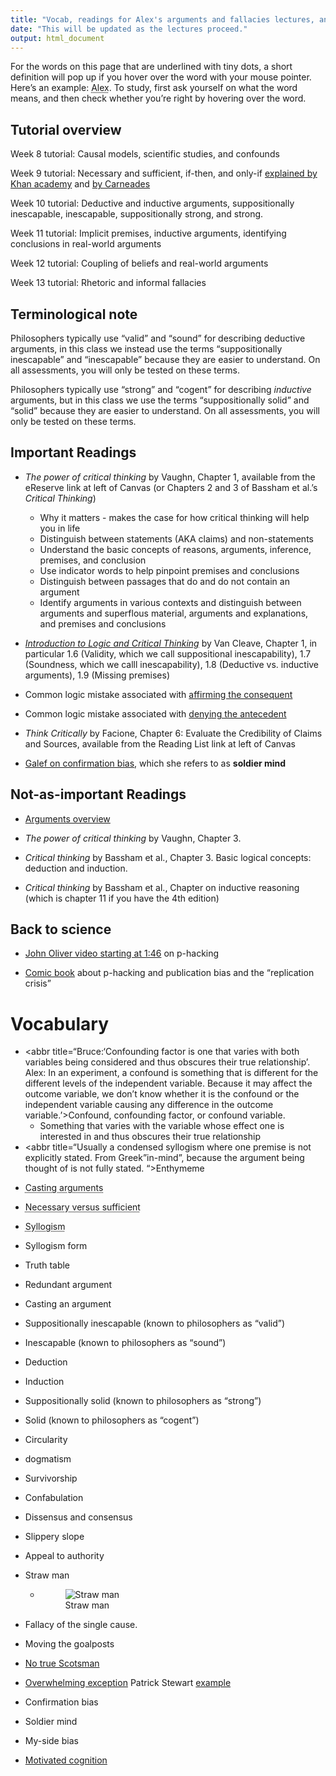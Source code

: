 ```yaml
---
title: "Vocab, readings for Alex's arguments and fallacies lectures, and associated tutorials"
date: "This will be updated as the lectures proceed."
output: html_document
---
```


For the words on this page that are underlined with tiny dots, a short definition will pop up if you hover over the word with your mouse pointer. Here's an example:  <abbr title="Alex is a middle-aged man who is lecturing from weeks 7 to 13.">Alex</abbr>. To study, first ask yourself on what the word means, and then check whether you're right by hovering over the word.

## Tutorial overview

Week 8 tutorial: Causal models, scientific studies, and confounds

Week 9 tutorial: Necessary and sufficient, if-then, and only-if [explained by Khan academy](https://www.khanacademy.org/test-prep/lsat/lsat-lessons/logic-toolbox-new/a/logic-toolbox--article--if-x-then-y--sufficiency-and-necessity) and [by Carneades](https://www.youtube.com/watch?v=ibjL90iY1d0)

Week 10 tutorial: Deductive and inductive arguments, suppositionally inescapable, inescapable, suppositionally strong, and strong.

Week 11 tutorial: Implicit premises, inductive arguments, identifying conclusions in real-world arguments

Week 12 tutorial: Coupling of beliefs and real-world arguments

Week 13 tutorial: Rhetoric and informal fallacies

## Terminological note

Philosophers typically use "valid" and "sound" for describing deductive arguments, in this class we instead use the terms "suppositionally inescapable" and "inescapable" because they are easier to understand. On all assessments, you will only be tested on these terms.

Philosophers typically use "strong" and "cogent" for describing *inductive* arguments, but in this class we use the terms "suppositionally solid" and "solid" because they are easier to understand. On all assessments, you will only be tested on these terms.

## Important Readings

* *The power of critical thinking* by Vaughn, Chapter 1, available from the eReserve link at left of Canvas
(or Chapters 2 and 3 of Bassham et al.'s *Critical Thinking*)
  * Why it matters - makes the case for how critical thinking will help you in life
  * Distinguish between statements (AKA claims) and non-statements
  * Understand the basic concepts of reasons, arguments, inference, premises, and conclusion
  * Use indicator words to help pinpoint premises and conclusions
  * Distinguish between passages that do and do not contain an argument
  * Identify arguments in various contexts and distinguish between arguments and superflous material, arguments and explanations, and premises and conclusions

* [*Introduction to Logic and Critical Thinking*](https://open.umn.edu/opentextbooks/textbooks/introduction-to-logic-and-critical-thinking) by Van Cleave, Chapter 1, in particular 1.6 (Validity, which we call suppositional inescapability), 1.7 (Soundness, which we calll inescapability), 1.8 (Deductive vs. inductive arguments), 1.9 (Missing premises)

* Common logic mistake associated with [affirming the consequent](https://www.logicallyfallacious.com/tools/lp/Bo/LogicalFallacies/14/Affirming-the-Consequent)

* Common logic mistake associated with [denying the antecedent](https://www.logicallyfallacious.com/tools/lp/Bo/LogicalFallacies/77/Denying-the-Antecedent) 

* *Think Critically* by Facione, Chapter 6: Evaluate the Credibility of Claims and Sources, available from the Reading List link at left of Canvas

<!-- Critical Thinking, by Paul and Elder -->

* [Galef on confirmation bias](http://ideas.ted.com/why-you-think-youre-right-even-when-youre-wrong/), which she refers to as **soldier mind**

## Not-as-important Readings

* [Arguments overview](https://github.com/alexholcombe/teachingATHK/blob/master/ArgumentsOverview.docx?raw=true)

* *The power of critical thinking* by Vaughn, Chapter 3. 

* *Critical thinking* by Bassham et al., Chapter 3. Basic logical concepts: deduction and induction.

* *Critical thinking* by Bassham et al., Chapter on inductive reasoning (which is chapter 11 if you have the 4th edition)

## Back to science

* [John Oliver video starting at 1:46](https://youtu.be/0Rnq1NpHdmw?t=105) on p-hacking

* [Comic book](https://thenib.com/repeat-after-me/) about p-hacking and publication bias and the "replication crisis" 

# Vocabulary


* <abbr title="Bruce:'Confounding factor is one that varies with both variables being considered and thus obscures their true relationship'. Alex: In an experiment, a confound is something that is different for the different levels of the independent variable. Because it may affect the outcome variable, we don't know whether it is the confound or the independent variable causing any difference in the outcome variable.'>Confound, confounding factor, or confound variable</abbr>.
    * Something that varies with the variable whose effect one is interested in and thus obscures their true relationship

* <abbr title="Usually a condensed syllogism where one premise is not explicitly stated. From Greek "in-mind", because the argument being thought of is not fully stated. ">Enthymeme</abbr>

<!--  
E.g., "Socrates is mortal because he's human." instead of the usual 
"All humans are mortal. 
Socrates is human. 
Therefore, Socrates is mortal."
-->

* <abbr title="Finding and isolating or diagramming the conclusion, premises and logical structure of an argument, usually from natural text. ">Casting arguments</abbr>

* <abbr title="If A is necessary for B, every time you have B you have A. If A is sufficient for B, every time you have A you have B">Necessary versus sufficient</abbr>

* <abbr title="A simple argument comprised of two premises and a conclusion">Syllogism</abbr>

* Syllogism form

* Truth table

* Redundant argument

* Casting an argument

* Suppositionally inescapable (known to philosophers as "valid")

* Inescapable (known to philosophers as "sound")

* Deduction

* Induction

* Suppositionally solid (known to philosophers as "strong")

* Solid (known to philosophers as "cogent")

* Circularity

* dogmatism

* Survivorship

* Confabulation

* Dissensus and consensus

* Slippery slope

* Appeal to authority
* Straw man
    * ![Straw man](imagesForRmd/strawMan.jpg)
* Fallacy of the single cause. 
<!-- This is related to the fallacy of denying the antecedent  -->
* Moving the goalposts
* [No true Scotsman](https://en.wikipedia.org/wiki/No_true_Scotsman)
<!-- No true Scotsman. An "ad hoc rescue" of a refuted generalization attempt-->
* [Overwhelming exception](https://en.wikipedia.org/wiki/Overwhelming_exception) Patrick Stewart [example](https://www.youtube.com/watch?v=ptfmAY6M6aA)
* Confirmation bias
* Soldier mind 
* My-side bias
<!-- Confirmation bias, soldier mind, and my-side bias are practically synonyms -->
* [Motivated cognition](https://alexholcombe.github.io/teachingATHK/readings/motivatedCognition.html)

